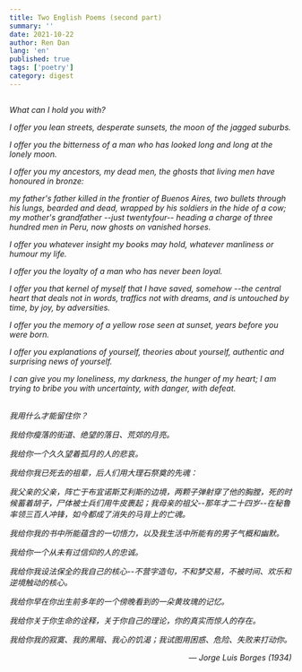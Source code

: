 ---
title: Two English Poems (second part)
summary: ''
date: 2021-10-22
author: Ren Dan
lang: 'en'
published: true
tags: ['poetry']
category: digest
---

##

_What can I hold you with?_

_I offer you lean streets, desperate sunsets, the moon of the jagged suburbs._

_I offer you the bitterness of a man who has looked long and long at the lonely moon._

_I offer you my ancestors, my dead men, the ghosts that living men have honoured in bronze:_

_my father's father killed in the frontier of Buenos Aires, two bullets through his lungs, bearded and dead, wrapped by his soldiers in the hide of a cow; my mother's grandfather --just twentyfour-- heading a charge of three hundred men in Peru, now ghosts on vanished horses._

_I offer you whatever insight my books may hold, whatever manliness or humour my life._

_I offer you the loyalty of a man who has never been loyal._

_I offer you that kernel of myself that I have saved, somehow --the central heart that deals not in words, traffics not with dreams, and is untouched by time, by joy, by adversities._

_I offer you the memory of a yellow rose seen at sunset, years before you were born._

_I offer you explanations of yourself, theories about yourself, authentic and surprising news of yourself._

_I can give you my loneliness, my darkness, the hunger of my heart; I am trying to bribe you with uncertainty, with danger, with defeat._

##

_我用什么才能留住你？_

_我给你瘦落的街道、绝望的落日、荒郊的月亮。_

_我给你一个久久望着孤月的人的悲哀。_

_我给你我已死去的祖辈，后人们用大理石祭奠的先魂：_

_我父亲的父亲，阵亡于布宜诺斯艾利斯的边境，两颗子弹射穿了他的胸膛，死的时候蓄着胡子，尸体被士兵们用牛皮裹起；我母亲的祖父--那年才二十四岁--在秘鲁率领三百人冲锋，如今都成了消失的马背上的亡魂。_

_我给你我的书中所能蕴含的一切悟力，以及我生活中所能有的男子气概和幽默。_

_我给你一个从未有过信仰的人的忠诚。_

_我给你我设法保全的我自己的核心--不营字造句，不和梦交易，不被时间、欢乐和逆境触动的核心。_

_我给你早在你出生前多年的一个傍晚看到的一朵黄玫瑰的记忆。_

_我给你关于你生命的诠释，关于你自己的理论，你的真实而惊人的存在。_

_我给你我的寂寞、我的黑暗、我心的饥渴；我试图用困惑、危险、失败来打动你。_

_<p align="right"> — Jorge Luis Borges (1934) </p>_

